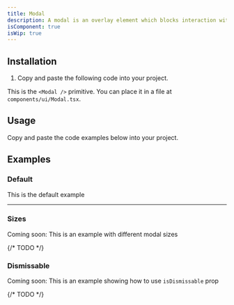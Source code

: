 ```yaml
---
title: Modal
description: A modal is an overlay element which blocks interaction with elements outside it.
isComponent: true
isWip: true
---
```


## Installation

1. Copy and paste the following code into your project.

This is the `<Modal />` primitive. You can place it in a file at `components/ui/Modal.tsx`.

## Usage

Copy and paste the code examples below into your project.

<ComponentSource src="../../packages/ui/src/Modal.tsx" />

## Examples

### Default

This is the default example

<ComponentExample src="/components/examples/modal/default.tsx">
  <ModalDefault />
</ComponentExample>

---

### Sizes

Coming soon: This is an example with different modal sizes

{/* TODO */}

### Dismissable

Coming soon: This is an example showing how to use `isDismissable` prop

{/* TODO */}
